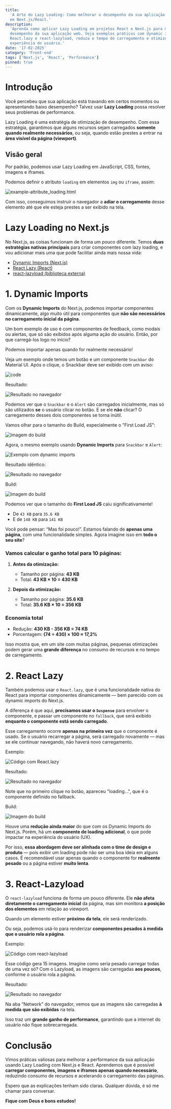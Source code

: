 ```yaml
---
title:
  'A Arte do Lazy Loading: Como melhorar o desempenho da sua aplicação front-end
  em Next.js/React.'
description:
  'Aprenda como aplicar Lazy Loading em projetos React e Next.js para melhorar o
  desempenho da sua aplicação web. Veja exemplos práticos com dynamic import,
  React.lazy e react-lazyload, reduza o tempo de carregamento e otimize a
  experiência do usuário.'
date: '17-02-2025'
category: 'Front-end'
tags: ['Next.js', 'React', 'Performance']
pinned: true
---
```


# Introdução

Você percebeu que sua aplicação está travando em certos momentos ou apresentando
baixo desempenho? Talvez usar **Lazy Loading** possa resolver seus problemas de
performance.

Lazy Loading é uma estratégia de otimização de desempenho. Com essa estratégia,
garantimos que alguns recursos sejam carregados **somente quando realmente
necessários**, ou seja, quando estão prestes a entrar na **área visível da
página (viewport)**.

## Visão geral

Por padrão, podemos usar Lazy Loading em JavaScript, CSS, fontes, imagens e
iframes.

Podemos definir o atributo `loading` em elementos `img` ou `iframe`, assim:

![example-attribute_loading.html](https://dev-to-uploads.s3.amazonaws.com/uploads/articles/71u1kqx5sncswurvi1uo.png)

Com isso, conseguimos instruir o navegador a **adiar o carregamento** desse
elemento até que ele esteja prestes a ser exibido na tela.

# Lazy Loading no Next.js

No Next.js, as coisas funcionam de forma um pouco diferente. Temos **duas
estratégias nativas principais** para criar componentes com lazy loading, e vou
adicionar mais uma que pode facilitar ainda mais nossa vida:

- [Dynamic Imports (Next.js)](https://nextjs.org/docs/pages/building-your-application/optimizing/lazy-loading#nextdynamic)
- [React Lazy (React)](https://react.dev/reference/react/lazy)
- [react-lazyload (biblioteca externa)](https://www.npmjs.com/package/react-lazy-load)

# 1. Dynamic Imports

Com os **Dynamic Imports** do Next.js, podemos importar componentes
dinamicamente, algo muito útil para componentes que **não são necessários no
carregamento inicial da página**.

Um bom exemplo de uso é com componentes de feedback, como modais ou alertas, que
só são exibidos após alguma ação do usuário. Então, por que carregá-los logo no
início?

Podemos importar apenas quando for realmente necessário!

Veja um exemplo onde temos um botão e um componente `Snackbar` do Material UI.
Após o clique, o Snackbar deve ser exibido com um aviso:

![code](https://dev-to-uploads.s3.amazonaws.com/uploads/articles/mny2gzxqeek3itovxdr4.png)

Resultado:

![Resultado no navegador](https://dev-to-uploads.s3.amazonaws.com/uploads/articles/vgf51ji9vr6fj00w6qyc.gif)

Podemos ver que o `Snackbar` e o `Alert` são carregados inicialmente, mas só são
utilizados **se** o usuário clicar no botão. E se ele **não** clicar? O
carregamento desses dois componentes se torna inútil.

Vamos olhar para o tamanho do Build, especialmente o "First Load JS":

![Imagem do build](https://dev-to-uploads.s3.amazonaws.com/uploads/articles/uwhnnhg46rn2thj1xnqj.png)

Agora, o mesmo exemplo usando **Dynamic Imports** para `Snackbar` e `Alert`:

![Exemplo com dynamic imports](https://dev-to-uploads.s3.amazonaws.com/uploads/articles/q73g9cu49o3ujejs22xp.png)

Resultado idêntico:

![Resultado no navegador](https://dev-to-uploads.s3.amazonaws.com/uploads/articles/3jee9bnacpc9idqfm01l.gif)

Build:

![Imagem do build](https://dev-to-uploads.s3.amazonaws.com/uploads/articles/6kn8w0dslvp44uq6hayl.png)

Podemos ver que o tamanho do **First Load JS** caiu significativamente!

- De `43 KB` para `35.6 KB`
- E de `148 KB` para `141 KB`

Você pode pensar: “Mas foi pouco!”. Estamos falando de **apenas uma página**,
com uma funcionalidade simples. Agora imagine isso em **todo o seu site**?

### Vamos calcular o ganho total para 10 páginas:

1. **Antes da otimização:**

   - Tamanho por página: **43 KB**
   - Total: **43 KB × 10 = 430 KB**

2. **Depois da otimização:**
   - Tamanho por página: **35.6 KB**
   - Total: **35.6 KB × 10 = 356 KB**

### **Economia total**

- Redução: **430 KB - 356 KB = 74 KB**
- Porcentagem: **(74 ÷ 430) × 100 ≈ 17,2%**

Isso mostra que, em um site com muitas páginas, pequenas otimizações podem gerar
uma **grande diferença** no consumo de recursos e no tempo de carregamento.

# 2. React Lazy

Também podemos usar o `React.lazy`, que é uma funcionalidade nativa do React
para importar componentes dinamicamente — bem parecido com os dynamic imports do
Next.js.

A diferença é que aqui, **precisamos usar o `Suspense`** para envolver o
componente, e passar um componente no `fallback`, que será exibido **enquanto o
componente está sendo carregado**.

Esse carregamento ocorre **apenas na primeira vez** que o componente é usado. Se
o usuário recarregar a página, será carregado novamente — mas se ele continuar
navegando, não haverá novo carregamento.

Exemplo:

![Código com React.lazy](https://dev-to-uploads.s3.amazonaws.com/uploads/articles/dyi8m0yt6lje5cev6dv7.png)

Resultado:

![Resultado no navegador](https://dev-to-uploads.s3.amazonaws.com/uploads/articles/udehn5nfq9kxtq055yf4.gif)

Note que no primeiro clique no botão, apareceu "loading...", que é o componente
definido no fallback.

Build:

![Imagem do build](https://dev-to-uploads.s3.amazonaws.com/uploads/articles/vmrqapbfiaibdpk23t6e.png)

Houve uma **redução ainda maior** do que com os Dynamic Imports do Next.js.
Porém, há um **componente de loading adicional**, o que pode impactar na
experiência do usuário (UX).

Por isso, **essa abordagem deve ser alinhada com o time de design e produto** —
pois exibir um loading pode não ser uma boa ideia em alguns casos. É
recomendável usar apenas quando o componente for **realmente pesado** ou a
página estiver **muito lenta**.

# 3. React-Lazyload

O `react-lazyload` funciona de forma um pouco diferente. Ele **não afeta
diretamente o carregamento inicial** da página, mas sim monitora **a posição dos
elementos** em relação ao viewport.

Quando um elemento estiver **próximo da tela**, ele será renderizado.

Ou seja, podemos usá-lo para renderizar **componentes pesados à medida que o
usuário rola a página**.

Exemplo:

![Código com react-lazyload](https://dev-to-uploads.s3.amazonaws.com/uploads/articles/sbeoxao9npd352j2anyz.png)

Esse código gera 15 imagens. Imagine como seria pesado carregar todas de uma vez
só? Com o Lazyload, as imagens são carregadas **aos poucos**, conforme o usuário
rola a página.

Resultado:

![Resultado no navegador](https://dev-to-uploads.s3.amazonaws.com/uploads/articles/xmex10qd2o3008sh9lw0.gif)

Na aba “Network” do navegador, vemos que as imagens são carregadas **à medida
que são exibidas** na tela.

Isso traz um **grande ganho de performance**, garantindo que a internet do
usuário não fique sobrecarregada.

# Conclusão

Vimos práticas valiosas para melhorar a performance da sua aplicação usando Lazy
Loading com Next.js e React. Aprendemos que é possível **carregar componentes,
imagens e iframes apenas quando necessário**, reduzindo consumo de recursos e
acelerando o carregamento das páginas.

Espero que as explicações tenham sido claras. Qualquer dúvida, é só me chamar
para conversar.

**Fique com Deus e bons estudos!**
